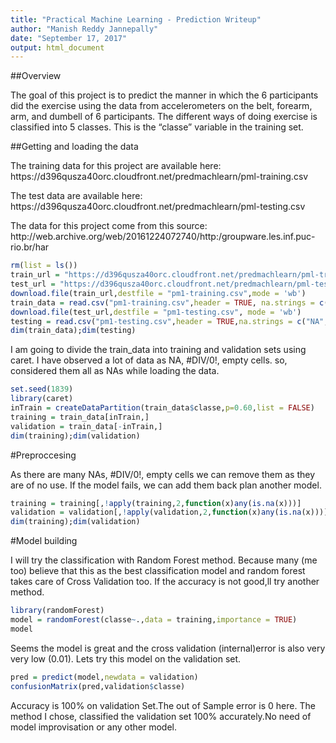 ```yaml
---
title: "Practical Machine Learning - Prediction Writeup"
author: "Manish Reddy Jannepally"
date: "September 17, 2017"
output: html_document
---
```

##Overview

The goal of this project is to predict the manner in which the 6 participants did the exercise using the data from accelerometers on the belt, forearm, arm, and dumbell of 6 participants. The different ways of doing exercise is classified into 5 classes. This is the "classe" variable in the training set.

##Getting and loading the data

The training data for this project are available here:
https://d396qusza40orc.cloudfront.net/predmachlearn/pml-training.csv

The test data are available here:
https://d396qusza40orc.cloudfront.net/predmachlearn/pml-testing.csv


The data for this project come from this source: http://web.archive.org/web/20161224072740/http:/groupware.les.inf.puc-rio.br/har

```r
rm(list = ls())
train_url = "https://d396qusza40orc.cloudfront.net/predmachlearn/pml-training.csv"
test_url = "https://d396qusza40orc.cloudfront.net/predmachlearn/pml-testing.csv"
download.file(train_url,destfile = "pm1-training.csv",mode = 'wb')
train_data = read.csv("pm1-training.csv",header = TRUE, na.strings = c("NA"," ","#DIV/0!"))
download.file(test_url,destfile = "pm1-testing.csv", mode = 'wb')
testing = read.csv("pm1-testing.csv",header = TRUE,na.strings = c("NA","#DIV/0!"," "))
dim(train_data);dim(testing)
```

I am going to divide the train_data into training and validation sets using caret. I have observed a lot of data as NA, #DIV/0!, empty cells. so, considered them all as NAs while loading the data.

```r
set.seed(1839)
library(caret)
inTrain = createDataPartition(train_data$classe,p=0.60,list = FALSE)
training = train_data[inTrain,]
validation = train_data[-inTrain,]
dim(training);dim(validation)
```

#Preproccesing

As there are many NAs, #DIV/0!, empty cells we can remove them as they are of no use. If the model fails, we can add them back plan another model.

```r
training = training[,!apply(training,2,function(x)any(is.na(x)))]
validation = validation[,!apply(validation,2,function(x)any(is.na(x)))]
dim(training);dim(validation)
```

#Model building

I will try the classification with Random Forest method. Because many (me too) believe that this as the best classification model and random forest takes care of Cross Validation too. If the accuracy is not good,ll try another method.

```r
library(randomForest)
model = randomForest(classe~.,data = training,importance = TRUE)
model
```

Seems the model is great and the cross validation (internal)error is also very very low (0.01). Lets try this model on the validation set.

```r
pred = predict(model,newdata = validation)
confusionMatrix(pred,validation$classe)
```

Accuracy is 100% on validation Set.The out of Sample error is 0 here. The method I chose, classified the validation set 100% accurately.No need of model improvisation or any other model.

